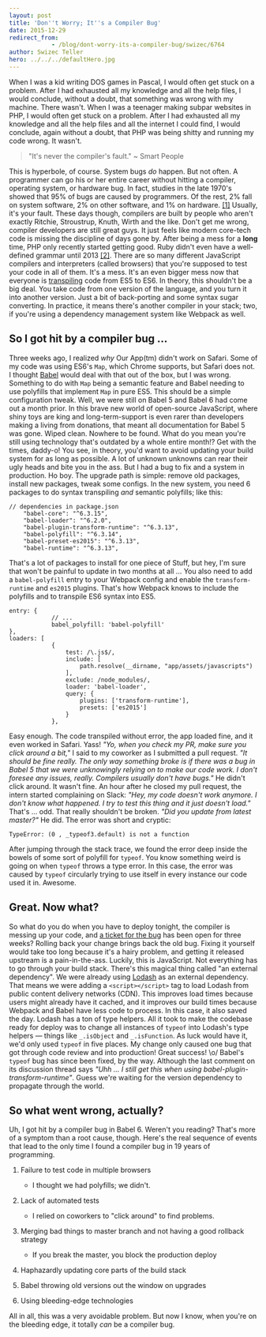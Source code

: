 ```yaml
---
layout: post
title: 'Don''t Worry; It''s a Compiler Bug'
date: 2015-12-29
redirect_from: 
            - /blog/dont-worry-its-a-compiler-bug/swizec/6764
author: Swizec Teller
hero: ../../../defaultHero.jpg
---
```

When I was a kid writing DOS games in Pascal, I would often get stuck on a problem. After I had exhausted all my knowledge and all the help files, I would conclude, without a doubt, that something was wrong with my machine. There wasn't. When I was a teenager making subpar websites in PHP, I would often get stuck on a problem. After I had exhausted all my knowledge and all the help files and all the internet I could find, I would conclude, again without a doubt, that PHP was being shitty and running my code wrong. It wasn't.

> "It's never the compiler's fault." ~ Smart People

This is hyperbole, of course. System bugs _do_ happen. But not often. A programmer can go his or her entire career without hitting a compiler, operating system, or hardware bug. In fact, studies in the late 1970's showed that 95% of bugs are caused by programmers. Of the rest, 2% fall on system software, 2% on other software, and 1% on hardware. [\[1\]](http://blog.codinghorror.com/the-first-rule-of-programming-its-always-your-fault/) Usually, it's your fault. These days though, compilers are built by people who aren't exactly Ritchie, Stroustrup, Knuth, Wirth and the like. Don't get me wrong, compiler developers are still great guys. It just feels like modern core-tech code is missing the discipline of days gone by. After being a mess for a **long** time, PHP only recently started getting good. Ruby didn't even have a well-defined grammar until 2013 [\[2\]](http://programmingisterrible.com/post/42432568185/how-to-parse-ruby). There are so many different JavaScript compilers and interpreters (called browsers) that you're supposed to test your code in all of them. It's a mess. It's an even bigger mess now that everyone is [transpiling](http://en.wikipedia.org/wiki/Source-to-source_compiler "Source-to-source compiler") code from ES5 to ES6. In theory, this shouldn't be a big deal. You take code from one version of the language, and you turn it into another version. Just a bit of back-porting and some syntax sugar converting. In practice, it means there's another compiler in your stack; two, if you're using a dependency management system like Webpack as well.

## So I got hit by a compiler bug ...

Three weeks ago, I realized _why_ Our App(tm) didn't work on Safari. Some of my code was using ES6's `Map`, which Chrome supports, but Safari does not. I thought [Babel](https://babeljs.io/) would deal with that out of the box, but I was wrong. Something to do with `Map` being a semantic feature and Babel needing to use polyfills that implement `Map` in pure ES5. This should be a simple configuration tweak. Well, we were still on Babel 5 and Babel 6 had come out a month prior. In this brave new world of open-source JavaScript, where shiny toys are king and long-term-support is even rarer than developers making a living from donations, that meant all documentation for Babel 5 was gone. Wiped clean. Nowhere to be found. What do you mean you're still using technology that's outdated by a whole entire month!? Get with the times, daddy-o! You see, in theory, you'd want to avoid updating your build system for as long as possible. A lot of unknown unknowns can rear their ugly heads and bite you in the ass. But I had a bug to fix and a system in production. Ho boy. The upgrade path is simple: remove old packages, install new packages, tweak some configs. In the new system, you need 6 packages to do syntax transpiling _and_ semantic polyfills; like this:

```
// dependencies in package.json
    "babel-core": "^6.3.15",
    "babel-loader": "^6.2.0",
    "babel-plugin-transform-runtime": "^6.3.13",
    "babel-polyfill": "^6.3.14",
    "babel-preset-es2015": "^6.3.13",
    "babel-runtime": "^6.3.13",
```

That's a lot of packages to install for one piece of Stuff, but hey, I'm sure that won't be painful to update in two months at all … You also need to add a `babel-polyfill` entry to your Webpack config and enable the `transform-runtime` and `es2015` plugins. That's how Webpack knows to include the polyfills and to transpile ES6 syntax into ES5.

```
entry: {
            // ...
            babel_polyfill: 'babel-polyfill'
},
loaders: [
            {
                test: /\.js$/,
                include: [
                    path.resolve(__dirname, "app/assets/javascripts")
                ],
                exclude: /node_modules/,
                loader: 'babel-loader',
                query: {
                    plugins: ['transform-runtime'],
                    presets: ['es2015']
                }
            },            
```

Easy enough. The code transpiled without error, the app loaded fine, and it even worked in Safari. Yass! _"Yo, when you check my PR, make sure you click around a bit,"_ I said to my coworker as I submitted a pull request. _"It should be fine really. The only way something broke is if there was a bug in Babel 5 that we were unknowingly relying on to make our code work. I don't foresee any issues, really. Compilers usually don't have bugs."_ He didn't click around. It wasn't fine. An hour after he closed my pull request, the intern started complaining on Slack: _"Hey, my code doesn't work anymore. I don't know what happened. I try to test this thing and it just doesn't load."_ That's … odd. That really shouldn't be broken. _"Did you update from latest master?"_ He did. The error was short and cryptic:

```
TypeError: (0 , _typeof3.default) is not a function
```

After jumping through the stack trace, we found the error deep inside the bowels of some sort of polyfill for `typeof`. You know something weird is going on when `typeof` throws a type error. In this case, the error was caused by `typeof` circularly trying to use itself in every instance our code used it in. Awesome.

## Great. Now what?

So what do you do when you have to deploy tonight, the compiler is messing up your code, and [a ticket for the bug](https://phabricator.babeljs.io/T6644) has been open for three weeks? Rolling back your change brings back the old bug. Fixing it yourself would take too long because it's a hairy problem, and getting it released upstream is a pain-in-the-ass. Luckily, this is JavaScript. Not everything has to go through your build stack. There's this magical thing called "an external dependency". We were already using [Lodash](https://lodash.com/) as an external dependency. That means we were adding a `<script></script>` tag to load Lodash from public content delivery networks (CDN). This improves load times because users might already have it cached, and it improves our build times because Webpack and Babel have less code to process. In this case, it also saved the day. Lodash has a ton of type helpers. All it took to make the codebase ready for deploy was to change all instances of `typeof` into Lodash's type helpers — things like `_.isObject` and `_.isFunction`. As luck would have it, we'd only used `typeof` in five places. My change only caused one bug that got through code review and into production! Great success! \\o/ Babel's `typeof` bug has since been fixed, by the way. Although the last comment on its discussion thread says _"Uhh ... I still get this when using babel-plugin-transform-runtime"_. Guess we're waiting for the version dependency to propagate through the world.

## So what went wrong, actually?

Uh, I got hit by a compiler bug in Babel 6. Weren't you reading? That's more of a symptom than a root cause, though. Here's the real sequence of events that lead to the only time I found a compiler bug in 19 years of programming.

1. Failure to test code in multiple browsers

   - I thought we had polyfills; we didn't.

2. Lack of automated tests

   - I relied on coworkers to "click around" to find problems.

3. Merging bad things to master branch and not having a good rollback strategy

   - If you break the master, you block the production deploy

4. Haphazardly updating core parts of the build stack

5. Babel throwing old versions out the window on upgrades

6. Using bleeding-edge technologies

All in all, this was a very avoidable problem. But now I know, when you're on the bleeding edge, it totally _can_ be a compiler bug.